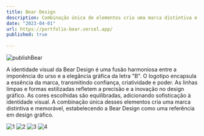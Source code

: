 ```yaml
---
title: Bear Design
description: Combinação única de elementos cria uma marca distintiva e memorável.
date: "2023-04-01"
url: https://portfolio-bear.vercel.app/
published: true
  
---
```


![publishBear](https://github.com/RafhaelMilanes/PortfolioBear/assets/127360190/ef7b44d3-f9e3-44c6-9377-2c64f1c3df6a)

A identidade visual da Bear Design é uma fusão harmoniosa entre a imponência do urso e a elegância gráfica da letra "B". O logotipo encapsula a essência da marca, transmitindo confiança, criatividade e poder. As linhas limpas e formas estilizadas refletem a precisão e a inovação no design gráfico. As cores escolhidas são equilibradas, adicionando sofisticação à identidade visual. A combinação única desses elementos cria uma marca distintiva e memorável, estabelecendo a Bear Design como uma referência em design gráfico.

![1](https://github.com/RafhaelMilanes/PortfolioBear/assets/127360190/df6a60f4-eb98-468a-8bc0-e1998a25099f)
![2](https://github.com/RafhaelMilanes/PortfolioBear/assets/127360190/7e40126a-caa6-43ce-947b-3a1fdc3fe1a0)
![3](https://github.com/RafhaelMilanes/PortfolioBear/assets/127360190/420aa8ea-af17-4236-a980-472628480793)
![4](https://github.com/RafhaelMilanes/PortfolioBear/assets/127360190/b59276ca-7788-4859-ac2c-255206ec736b)